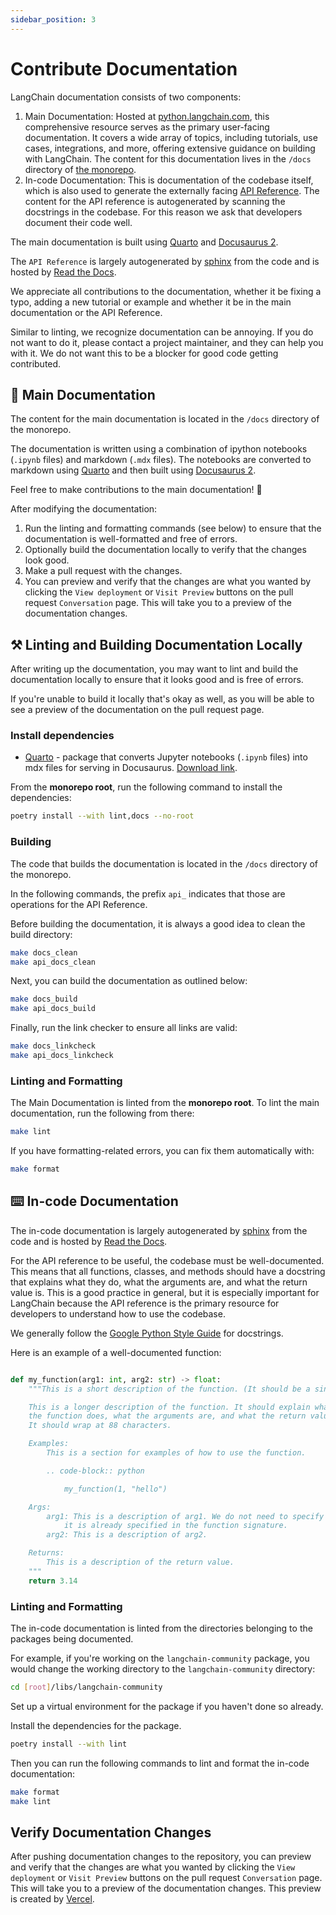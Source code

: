 ```yaml
---
sidebar_position: 3
---
```

# Contribute Documentation

LangChain documentation consists of two components:

1. Main Documentation: Hosted at [python.langchain.com](https://python.langchain.com/),
this comprehensive resource serves as the primary user-facing documentation.
It covers a wide array of topics, including tutorials, use cases, integrations,
and more, offering extensive guidance on building with LangChain.
The content for this documentation lives in the `/docs` directory of [the monorepo](./repo_structure).
2. In-code Documentation: This is documentation of the codebase itself, which is also
used to generate the externally facing [API Reference](https://api.python.langchain.com/en/latest/langchain_api_reference.html).
The content for the API reference is autogenerated by scanning the docstrings in the codebase. For this reason we ask that
developers document their code well.

The main documentation is built using [Quarto](https://quarto.org) and [Docusaurus 2](https://docusaurus.io/).

The `API Reference` is largely autogenerated by [sphinx](https://www.sphinx-doc.org/en/master/)
from the code and is hosted by [Read the Docs](https://readthedocs.org/).

We appreciate all contributions to the documentation, whether it be fixing a typo,
adding a new tutorial or example and whether it be in the main documentation or the API Reference.

Similar to linting, we recognize documentation can be annoying. If you do not want
to do it, please contact a project maintainer, and they can help you with it. We do not want this to be a blocker for good code getting contributed.

## 📜 Main Documentation

The content for the main documentation is located in the `/docs` directory of the monorepo.

The documentation is written using a combination of ipython notebooks (`.ipynb` files)
and markdown (`.mdx` files). The notebooks are converted to markdown
using [Quarto](https://quarto.org) and then built using [Docusaurus 2](https://docusaurus.io/).

Feel free to make contributions to the main documentation! 🥰

After modifying the documentation:

1. Run the linting and formatting commands (see below) to ensure that the documentation is well-formatted and free of errors.
2. Optionally build the documentation locally to verify that the changes look good.
3. Make a pull request with the changes.
4. You can preview and verify that the changes are what you wanted by clicking the `View deployment` or `Visit Preview` buttons on the pull request `Conversation` page. This will take you to a preview of the documentation changes.

## ⚒️ Linting and Building Documentation Locally

After writing up the documentation, you may want to lint and build the documentation
locally to ensure that it looks good and is free of errors.

If you're unable to build it locally that's okay as well, as you will be able to
see a preview of the documentation on the pull request page.

### Install dependencies

- [Quarto](https://quarto.org) - package that converts Jupyter notebooks (`.ipynb` files) into mdx files for serving in Docusaurus. [Download link](https://quarto.org/docs/download/).

From the **monorepo root**, run the following command to install the dependencies:

```bash
poetry install --with lint,docs --no-root
````

### Building

The code that builds the documentation is located in the `/docs` directory of the monorepo.

In the following commands, the prefix `api_` indicates that those are operations for the API Reference.

Before building the documentation, it is always a good idea to clean the build directory:

```bash
make docs_clean
make api_docs_clean
```

Next, you can build the documentation as outlined below:

```bash
make docs_build
make api_docs_build
```

Finally, run the link checker to ensure all links are valid:

```bash
make docs_linkcheck
make api_docs_linkcheck
```

### Linting and Formatting

The Main Documentation is linted from the **monorepo root**. To lint the main documentation, run the following from there:

```bash
make lint
```

If you have formatting-related errors, you can fix them automatically with:

```bash
make format
```

## ⌨️ In-code Documentation

The in-code documentation is largely autogenerated by [sphinx](https://www.sphinx-doc.org/en/master/) from the code and is hosted by [Read the Docs](https://readthedocs.org/).

For the API reference to be useful, the codebase must be well-documented. This means that all functions, classes, and methods should have a docstring that explains what they do, what the arguments are, and what the return value is. This is a good practice in general, but it is especially important for LangChain because the API reference is the primary resource for developers to understand how to use the codebase.

We generally follow the [Google Python Style Guide](https://google.github.io/styleguide/pyguide.html#38-comments-and-docstrings) for docstrings.

Here is an example of a well-documented function:

```python

def my_function(arg1: int, arg2: str) -> float:
    """This is a short description of the function. (It should be a single sentence.)

    This is a longer description of the function. It should explain what
    the function does, what the arguments are, and what the return value is.
    It should wrap at 88 characters.

    Examples:
        This is a section for examples of how to use the function.

        .. code-block:: python

            my_function(1, "hello")

    Args:
        arg1: This is a description of arg1. We do not need to specify the type since
            it is already specified in the function signature.
        arg2: This is a description of arg2.

    Returns:
        This is a description of the return value.
    """
    return 3.14
```

### Linting and Formatting

The in-code documentation is linted from the directories belonging to the packages
being documented.

For example, if you're working on the `langchain-community` package, you would change
the working directory to the `langchain-community` directory:

```bash
cd [root]/libs/langchain-community
```

Set up a virtual environment for the package if you haven't done so already.

Install the dependencies for the package.

```bash
poetry install --with lint
```

Then you can run the following commands to lint and format the in-code documentation:

```bash
make format
make lint
```

## Verify Documentation Changes

After pushing documentation changes to the repository, you can preview and verify that the changes are
what you wanted by clicking the `View deployment` or `Visit Preview` buttons on the pull request `Conversation` page.
This will take you to a preview of the documentation changes.
This preview is created by [Vercel](https://vercel.com/docs/getting-started-with-vercel).
